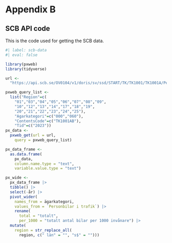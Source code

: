 # Appendix B {.unnumbered}
## SCB API code
This is the code used for getting the SCB data.

```r
#| label: scb-data
#| eval: false

library(pxweb)
library(tidyverse)

url <- 
  "https://api.scb.se/OV0104/v1/doris/sv/ssd/START/TK/TK1001/TK1001A/PersBilarA"

pxweb_query_list <- 
  list("Region"=c(
    "01","03","04","05","06","07","08","09",
    "10","12","13","14","17","18","19",
    "20","21","22","23","24","25"),
    "Agarkategori"=c("000","060"),
    "ContentsCode"=c("TK1001AB"),
    "Tid"=c("2023"))
px_data <- 
  pxweb_get(url = url,
    query = pxweb_query_list)

px_data_frame <- 
  as.data.frame(
    px_data, 
    column.name.type = "text", 
    variable.value.type = "text")

px_wide <- 
  px_data_frame |> 
  tibble() |> 
  select(-år) |> 
  pivot_wider(
    names_from = ägarkategori,
    values_from = `Personbilar i trafik`) |> 
    rename(
      total = "totalt", 
      per_1000 = "totalt antal bilar per 1000 invånare") |>
  mutate(
    region = str_replace_all(
      region, c(" län" = "", "s$" = "")))
```